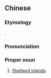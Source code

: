 {{also|設得蘭羣島|设得兰群岛}}
==Chinese==
{{zh-forms|s=设得兰群岛|t2=設得蘭羣島|type=32|alt=設德蘭群島}}

===Etymology===
{{calque|zh|en|Shetland Islands}}.

===Pronunciation===
{{zh-pron
|m=Shèdélán Qúndǎo
|cat=pn
}}

===Proper noun===
{{zh-proper noun}}

# [[Shetland Islands]]

{{zh-cat|Islands}}